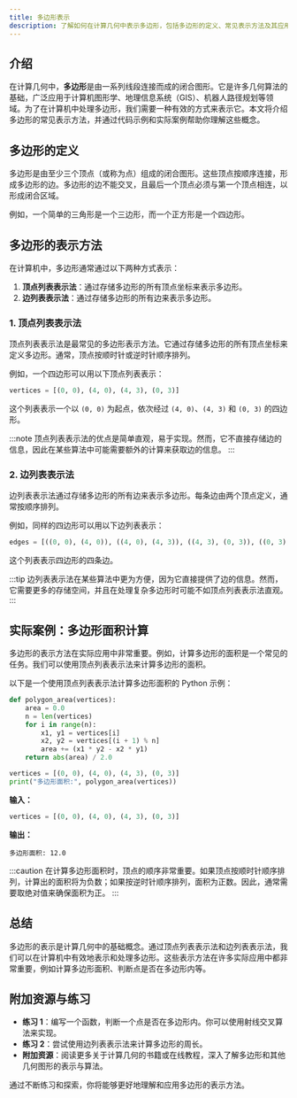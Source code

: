 ```yaml
---
title: 多边形表示
description: 了解如何在计算几何中表示多边形，包括多边形的定义、常见表示方法及其应用场景。
---
```


## 介绍

在计算几何中，**多边形**是由一系列线段连接而成的闭合图形。它是许多几何算法的基础，广泛应用于计算机图形学、地理信息系统（GIS）、机器人路径规划等领域。为了在计算机中处理多边形，我们需要一种有效的方式来表示它。本文将介绍多边形的常见表示方法，并通过代码示例和实际案例帮助你理解这些概念。

## 多边形的定义

多边形是由至少三个顶点（或称为点）组成的闭合图形。这些顶点按顺序连接，形成多边形的边。多边形的边不能交叉，且最后一个顶点必须与第一个顶点相连，以形成闭合区域。

例如，一个简单的三角形是一个三边形，而一个正方形是一个四边形。

## 多边形的表示方法

在计算机中，多边形通常通过以下两种方式表示：

1. **顶点列表表示法**：通过存储多边形的所有顶点坐标来表示多边形。
2. **边列表表示法**：通过存储多边形的所有边来表示多边形。

### 1. 顶点列表表示法

顶点列表表示法是最常见的多边形表示方法。它通过存储多边形的所有顶点坐标来定义多边形。通常，顶点按顺时针或逆时针顺序排列。

例如，一个四边形可以用以下顶点列表表示：

```python
vertices = [(0, 0), (4, 0), (4, 3), (0, 3)]
```

这个列表表示一个以 `(0, 0)` 为起点，依次经过 `(4, 0)`、`(4, 3)` 和 `(0, 3)` 的四边形。

:::note
顶点列表表示法的优点是简单直观，易于实现。然而，它不直接存储边的信息，因此在某些算法中可能需要额外的计算来获取边的信息。
:::

### 2. 边列表表示法

边列表表示法通过存储多边形的所有边来表示多边形。每条边由两个顶点定义，通常按顺序排列。

例如，同样的四边形可以用以下边列表表示：

```python
edges = [((0, 0), (4, 0)), ((4, 0), (4, 3)), ((4, 3), (0, 3)), ((0, 3), (0, 0))]
```

这个列表表示四边形的四条边。

:::tip
边列表表示法在某些算法中更为方便，因为它直接提供了边的信息。然而，它需要更多的存储空间，并且在处理复杂多边形时可能不如顶点列表表示法直观。
:::

## 实际案例：多边形面积计算

多边形的表示方法在实际应用中非常重要。例如，计算多边形的面积是一个常见的任务。我们可以使用顶点列表表示法来计算多边形的面积。

以下是一个使用顶点列表表示法计算多边形面积的 Python 示例：

```python
def polygon_area(vertices):
    area = 0.0
    n = len(vertices)
    for i in range(n):
        x1, y1 = vertices[i]
        x2, y2 = vertices[(i + 1) % n]
        area += (x1 * y2 - x2 * y1)
    return abs(area) / 2.0

vertices = [(0, 0), (4, 0), (4, 3), (0, 3)]
print("多边形面积:", polygon_area(vertices))
```

**输入：**

```python
vertices = [(0, 0), (4, 0), (4, 3), (0, 3)]
```

**输出：**

```
多边形面积: 12.0
```

:::caution
在计算多边形面积时，顶点的顺序非常重要。如果顶点按顺时针顺序排列，计算出的面积将为负数；如果按逆时针顺序排列，面积为正数。因此，通常需要取绝对值来确保面积为正。
:::

## 总结

多边形的表示是计算几何中的基础概念。通过顶点列表表示法和边列表表示法，我们可以在计算机中有效地表示和处理多边形。这些表示方法在许多实际应用中都非常重要，例如计算多边形面积、判断点是否在多边形内等。

## 附加资源与练习

- **练习 1**：编写一个函数，判断一个点是否在多边形内。你可以使用射线交叉算法来实现。
- **练习 2**：尝试使用边列表表示法来计算多边形的周长。
- **附加资源**：阅读更多关于计算几何的书籍或在线教程，深入了解多边形和其他几何图形的表示与算法。

通过不断练习和探索，你将能够更好地理解和应用多边形的表示方法。